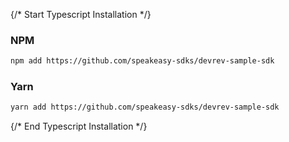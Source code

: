 {/* Start Typescript Installation */}
### NPM

```bash
npm add https://github.com/speakeasy-sdks/devrev-sample-sdk
```

### Yarn

```bash
yarn add https://github.com/speakeasy-sdks/devrev-sample-sdk
```
{/* End Typescript Installation */}
